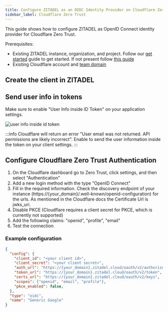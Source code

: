 ```yaml
---
title: Configure ZITADEL as an OIDC Identity Provider on Cloudflare Zero Trust
sidebar_label: Cloudflare Zero Trust
---
```



This guide shows how to configure ZITADEL as OpenID Connect identity provider for Cloudflare Zero Trust.

Prerequisites:

- Existing ZITADEL instance, organization, and project. Follow our [get started](/guides/start/quickstart) guide to get started. If not present follow [this guide](/guides/start/quickstart)
- Existing Cloudflare account and [team domain](https://developers.cloudflare.com/cloudflare-one/glossary/#team-domain)

## Create the client in ZITADEL

<CreateApp appType="web" authType="code" appName="Cloudflare" redirectURI="https://<your-team-name>.cloudflareaccess.com/cdn-cgi/access/callback"/>

## Send user info in tokens

Make sure to enable "User Info inside ID Token" on your application settings.

![user info inside id token](/img/guides/integrate/services/user-info-inside-id-token.png)

:::info
Cloudflare will return an error "User email was not returned. API permissions are likely incorrect". Enable to send the user information inside the token on your client settings.
:::

## Configure Cloudflare Zero Trust Authentication

1. On the Cloudflare dashboard go to Zero Trust, click settings, and then select "Authentication"
2. Add a new login method with the type "OpenID Connect"
3. Fill in the required information. Check the discovery endpoint of your instance (https://{your_domain}/.well-known/openid-configuration) for the urls. As mentioned in the Cloudflare docs the Certificate Url is jwks_uri.
4. Disable PKCE (Cloudflare requires a client secret for PKCE, which is currently not supported)
5. Add the following claims: "openid", "profile", "email"
6. Test the connection

### Example configuration

```json
{
  "config": {
    "client_id": "<your client id>",
    "client_secret": "<your client secret>",
    "auth_url": "https://{your_domain}.zitadel.cloud/oauth/v2/authorize",
    "token_url": "https://{your_domain}.zitadel.cloud/oauth/v2/token",
    "certs_url": "https://{your_domain}.zitadel.cloud/oauth/v2/keys",
    "scopes": ["openid", "email", "profile"],
    "pkce_enabled": false,
  },
  "type": "oidc",
  "name": "Generic Google"
}
```